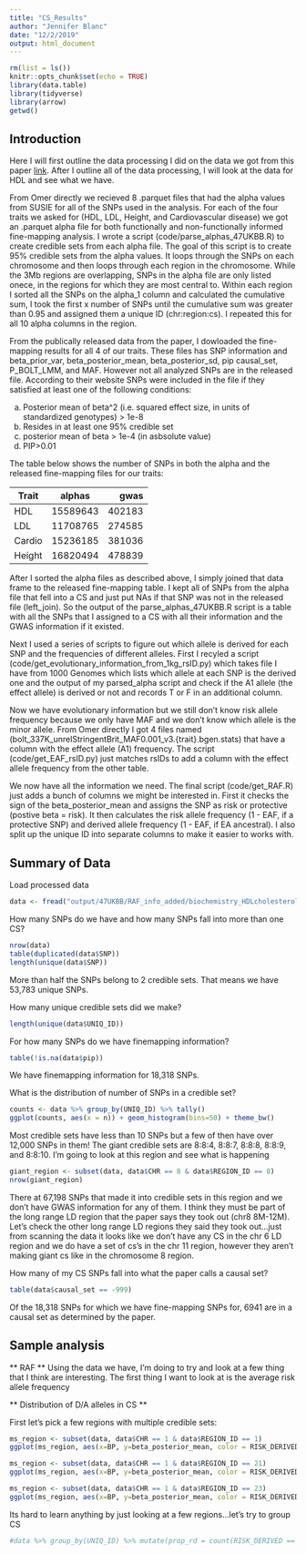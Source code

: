 ```yaml
---
title: "CS_Results"
author: "Jennifer Blanc"
date: "12/2/2019"
output: html_document
---
```


```r
rm(list = ls())
knitr::opts_chunk$set(echo = TRUE)
library(data.table)
library(tidyverse)
library(arrow)
getwd()
```

## Introduction 

Here I will first outline the data processing I did on the data we got from this paper [link](https://www.biorxiv.org/content/10.1101/807792v2). After I outline all of the data processing, I will look at the data for HDL and see what we have. 

From Omer directly we recieved 8 .parquet files that had the alpha values from SUSIE for all of the SNPs used in the analysis. For each of the four traits we asked for (HDL, LDL, Height, and Cardiovascular disease) we got an .parquet alpha file for both functionally and non-functionally informed fine-mapping analysis. I wrote a script (code/parse_alphas_47UKBB.R) to create credible sets from each alpha file. The goal of this script is to create 95% credible sets from the alpha values. It loops through the SNPs on each chromosome and then loops through each region in the chromosome. While the 3Mb regions are overlapping, SNPs in the alpha file are only listed onece, in the regions for which they are most central to. Within each region I sorted all the SNPs on the alpha_1 column and calculated the cumulative sum, I took the first x number of SNPs until the cumulative sum was greater than 0.95 and assigned them a unique ID (chr:region:cs). I repeated this for all 10 alpha columns in the region. 

From the publically released data from the paper, I dowloaded the fine-mapping results for all 4 of our traits. These files has SNP information and beta_prior_var, beta_posterior_mean, beta_posterior_sd, pip causal_set, P_BOLT_LMM, and MAF. However not all analyzed SNPs are in the released file. According to their website SNPs were included in the file if they satisfied at least one of the following conditions: 

a. Posterior mean of beta^2 (i.e. squared effect size, in units of standardized genotypes) > 1e-8  
b. Resides in at least one 95% credible set  
c. posterior mean of beta > 1e-4 (in asbsolute value)  
d. PIP>0.01  

The table below shows the number of SNPs in both the alpha and the released fine-mapping files for our traits:  

| Trait        | alphas           | gwas  |
| ------------- |:-------------:| -----:|
| HDL      | 15589643  | 402183 |
| LDL      | 11708765      |   274585 |
| Cardio | 15236185      |    381036 |
| Height | 16820494 | 478839 |

After I sorted the alpha files as described above, I simply joined that data frame to the released fine-mapping table. I kept all of SNPs from the alpha file that fell into a CS and just put NAs if that SNP was not in the released file (left_join). So the output of the parse_alphas_47UKBB.R script is a table with all the SNPs that I assigned to a CS with all their information and the GWAS information if it existed.  

Next I used a series of scripts to figure out which allele is derived for each SNP and the frequencies of different alleles. First I recyled a script (code/get_evolutionary_information_from_1kg_rsID.py) which takes file I have from 1000 Genomes which lists which allele at each SNP is the derived one and the output of my parsed_alpha script and check if the A1 allele (the effect allele) is derived or not and records T or F in an additional column. 

Now we have evolutionary information but we still don't know risk allele frequency because we only have MAF and we don't know which allele is the minor allele. From Omer directly I got 4 files named (bolt_337K_unrelStringentBrit_MAF0.001_v3.{trait}.bgen.stats) that have a column with the effect allele (A1) frequency. The script (code/get_EAF_rsID.py) just matches rsIDs to add a column with the effect allele frequency from the other table. 

We now have all the information we need. The final script (code/get_RAF.R) just adds a bunch of columns we might be interested in. First it checks the sign of the beta_posterior_mean and assigns the SNP as risk or protective (postive beta = risk). It then calculates the risk allele frequency (1 - EAF, if a protective SNP) and derived allele frequency (1 - EAF, if EA ancestral). I also split up the unique ID into separate columns to make it easier to works with.  

## Summary of Data 

Load processed data
```r
data <- fread("output/47UKBB/RAF_info_added/biochemistry_HDLcholesterol_RAF.txt")
```

How many SNPs do we have and how many SNPs fall into more than one CS?
```r
nrow(data)
table(duplicated(data$SNP))
length(unique(data$SNP))
```
More than half the SNPs belong to 2 credible sets. That means we have 53,783 unique SNPs.  

How many unique credible sets did we make?  
```r
length(unique(data$UNIQ_ID))
```

For how many SNPs do we have finemapping information?  
```r
table(!is.na(data$pip))
```
We have finemapping information for 18,318 SNPs. 

What is the distribution of number of SNPs in a credible set?  
```r
counts <- data %>% group_by(UNIQ_ID) %>% tally() 
ggplot(counts, aes(x = n)) + geom_histogram(bins=50) + theme_bw()
```

Most credible sets have less than 10 SNPs but a few of then have over 12,000 SNPs in them! The giant credible sets are 8:8:4, 8:8:7, 8:8:8, 8:8:9, and 8:8:10. I'm going to look at this region and see what is happening 

```r
giant_region <- subset(data, data$CHR == 8 & data$REGION_ID == 8)
nrow(giant_region)
```

There at 67,198 SNPs that made it into credible sets in this region and we don't have GWAS information for any of them. I think they must be part of the long range LD region that the paper says they took out (chr8 8M-12M). Let's check the other long range LD regions they said they took out...just from scanning the data it looks like we don't have any CS in the chr 6 LD region and we do have a set of cs's in the chr 11 region, however they aren't making giant cs like in the chromosome 8 region.   

How many of my CS SNPs fall into what the paper calls a causal set? 
```r
table(data$causal_set == -999)
```
Of the 18,318 SNPs for which we have fine-mapping SNPs for, 6941 are in a causal set as determined by the paper.  

## Sample analysis 

** RAF ** 
Using the data we have, I'm doing to try and look at a few thing that I think are interesting. The first thing I want to look at is the average risk allele frequency  

** Distribution of D/A alleles in CS **  

First let's pick a few regions with multiple credible sets:  

```r
ms_region <- subset(data, data$CHR == 1 & data$REGION_ID == 1)
ggplot(ms_region, aes(x=BP, y=beta_posterior_mean, color = RISK_DERIVED, shape = as.factor(CS_ID))) + geom_point() + theme_bw()
```

```r
ms_region <- subset(data, data$CHR == 1 & data$REGION_ID == 21)
ggplot(ms_region, aes(x=BP, y=beta_posterior_mean, color = RISK_DERIVED, shape = as.factor(CS_ID))) + geom_point() + theme_bw()
```

```r
ms_region <- subset(data, data$CHR == 1 & data$REGION_ID == 23)
ggplot(ms_region, aes(x=BP, y=beta_posterior_mean, color = RISK_DERIVED, shape = as.factor(CS_ID))) + geom_point() + theme_bw()
```

Its hard to learn anything by just looking at a few regions...let's try to group CS 
```r
#data %>% group_by(UNIQ_ID) %>% mutate(prop_rd = count(RISK_DERIVED == T))
```


